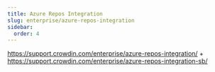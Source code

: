 ```yaml
---
title: Azure Repos Integration
slug: enterprise/azure-repos-integration
sidebar:
  order: 4
---
```


https://support.crowdin.com/enterprise/azure-repos-integration/ + https://support.crowdin.com/enterprise/azure-repos-integration-sb/
